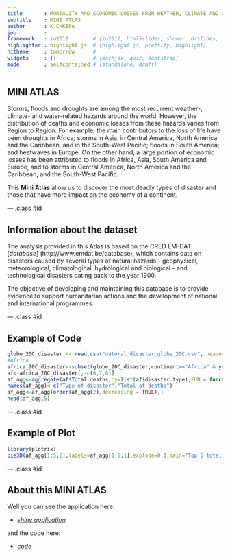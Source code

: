 ```yaml
---
title       : MORTALITY AND ECONOMIC LOSSES FROM WEATHER, CLIMATE AND WATER EXTREMES IN THE TWENTIETH CENTURY
subtitle    : MINI ATLAS
author      : K.CHKIFA
job         : 
framework   : io2012        # {io2012, html5slides, shower, dzslides, ...}
highlighter : highlight.js  # {highlight.js, prettify, highlight}
hitheme     : tomorrow      # 
widgets     : []            # {mathjax, quiz, bootstrap}
mode        : selfcontained # {standalone, draft}
---
```

<style>
strong {
  font-weight: bold;
}
</style>
<style>
em {
  font-style: italic
}
</style>
## MINI ATLAS


Storms, floods and droughts are among the most recurrent weather-, climate- and water-related hazards around the world. However, the distribution of deaths and economic losses from these hazards varies from Region to Region. For example, the main contributors to the loss of life have been droughts in Africa; storms in Asia, in Central America, North America and the Caribbean, and in the South-West Pacific; floods in South America; and heatwaves in Europe. On the other hand, a large portion of economic losses has been attributed to floods in Africa, Asia, South America and Europe, and to storms in Central America, North America and the Caribbean, and the South-West Pacific.    
  
    

  This **Mini Atlas** allow us to discover the most deadly types of disaster and those that have more impact on the economy of a continent.

--- .class #id   

## Information about the dataset  
  
    
  The analysis provided in this Atlas is based on the CRED EM-DAT [*database*] (http://www.emdat.be/database), which contains data on disasters caused by several types of natural hazards - geophysical, meteorological, climatological, hydrological and biological - and technological disasters dating back to the year 1900. 
  
    
  The objective of developing and maintaining this database is to provide evidence to support humanitarian actions and the development of national and international programmes.


--- .class #id  

## Example of Code
```r
globe_20C_disaster <- read.csv("natural_disaster_globe_20C.csv", header = TRUE, sep = ",")
#Africa
africa_20C_disaster<-subset(globe_20C_disaster,continent=="Africa" & year<2000 )
af<-africa_20C_disaster[,-c(6,7,8)]
af_agg<-aggregate(af$Total.deaths,by=list(af$disaster.type),FUN = function(x){sum(as.numeric(x))})
names(af_agg)<-c("Type of disaster","Total of deaths")
af_agg<-af_agg[order(af_agg[2],decreasing = TRUE),]
head(af_agg,5)
```

--- .class #id 

## Example of Plot

```r
library(plotrix)
pie3D(af_agg[1:5,2],labels=af_agg[1:5,1],explode=0.1,main="Top 5 total deaths by disaster type",radius=0.8)
```


--- .class #id 

## About this MINI ATLAS

Well you can see the application here:  

- [*shiny application*](https://chkifa.shinyapps.io/top5disaster/)  

and the code here:  

- [*code*](https://github.com/chkifa/top5disaster)


